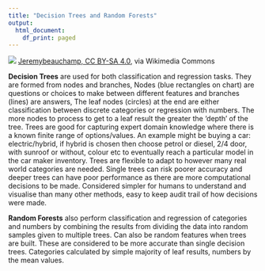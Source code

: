 ```yaml
---
title: "Decision Trees and Random Forests"
output:
  html_document:
    df_print: paged
---
```

![](decision_trees_random_forest.png)
[Jeremybeauchamp, CC BY-SA 4.0](https://creativecommons.org/licenses/by-sa/4.0),
via Wikimedia Commons

**Decision Trees** are used for both classification and regression tasks. They are formed from nodes and branches, Nodes (blue rectangles on chart) are questions or choices to make between different features and branches (lines) are answers, The leaf nodes (circles) at the end are either classification between discrete categories or regression with numbers. The more nodes to process to get to a leaf result the greater the ‘depth’ of the tree. Trees are good for capturing expert domain knowledge where there is a known finite range of options/values. An example might be buying a car: electric/hybrid, if hybrid is chosen then choose petrol or diesel, 2/4 door, with sunroof or without, colour etc to eventually reach a particular model in the car maker inventory. Trees are flexible to adapt to however many real world categories are needed. Single trees can risk poorer accuracy and deeper trees can have poor performance as there are more computational decisions to be made. Considered simpler for humans to understand and visualise than many other methods, easy to keep audit trail of how decisions were made.

**Random Forests** also perform classification and regression of categories and numbers by combining  the results from dividing the data into random samples given to multiple trees. Can also be random features when trees are built. These are considered to be more accurate than single decision trees. Categories calculated by simple majority of leaf results, numbers by the mean values.
